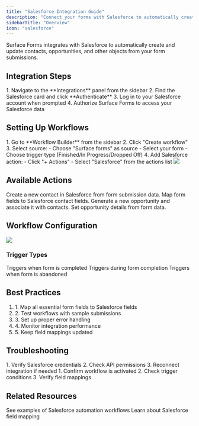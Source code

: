 ```yaml
---
title: "Salesforce Integration Guide"
description: "Connect your forms with Salesforce to automatically create contacts and opportunities"
sidebarTitle: "Overview"
icon: "salesforce"
---
```


Surface Forms integrates with Salesforce to automatically create and update contacts, opportunities, and other objects from your form submissions.

## Integration Steps

<Steps>
  1. Navigate to the **Integrations** panel from the sidebar
  2. Find the Salesforce card and click **Authenticate**
  3. Log in to your Salesforce account when prompted
  4. Authorize Surface Forms to access your Salesforce data
</Steps>

## Setting Up Workflows

<Steps>
  1. Go to **Workflow Builder** from the sidebar
  2. Click "Create workflow"
  3. Select source:
     - Choose "Surface forms" as source
     - Select your form
     - Choose trigger type (Finished/In Progress/Dropped Off)
  4. Add Salesforce action:
     - Click "+ Actions"
     - Select "Salesforce" from the actions list
</Steps>
<Frame caption="Workflow Setup">
    <img src="/images/integrations/salesforce/1.png" />
</Frame>

## Available Actions

<CardGroup cols={2}>
  <Card title="Create Contact" icon="user-plus">
    Create a new contact in Salesforce from form submission data. Map form fields to Salesforce contact fields.
  </Card>
  
  <Card title="Create Opportunity" icon="money-bill">
    Generate a new opportunity and associate it with contacts. Set opportunity details from form data.
  </Card>
</CardGroup>

## Workflow Configuration

<Frame caption="Workflow Setup">
    <img src="/images/integrations/salesforce/2.png" />
</Frame>

### Trigger Types
<CardGroup cols={3}>
  <Card title="Form Submission" icon="paper-plane">
    Triggers when form is completed
  </Card>
  
  <Card title="In Progress" icon="spinner">
    Triggers during form completion
  </Card>
  
  <Card title="Dropped Off" icon="user-xmark">
    Triggers when form is abandoned
  </Card>
</CardGroup>

## Best Practices

<Card title="Integration Tips">
  <ol>
    <li>1. Map all essential form fields to Salesforce fields</li>
    <li>2. Test workflows with sample submissions</li>
    <li>3. Set up proper error handling</li>
    <li>4. Monitor integration performance</li>
    <li>5. Keep field mappings updated</li>
  </ol>
</Card>

## Troubleshooting

<AccordionGroup>
  <Accordion title="Authentication Issues">
    1. Verify Salesforce credentials
    2. Check API permissions
    3. Reconnect integration if needed
  </Accordion>
  
  <Accordion title="Workflow Problems">
    1. Confirm workflow is activated
    2. Check trigger conditions
    3. Verify field mappings
  </Accordion>
</AccordionGroup>

## Related Resources

<CardGroup>
  <Card title="Workflow Examples" icon="diagram-project" href="/workflows/examples">
    See examples of Salesforce automation workflows
  </Card>
  
  <Card title="Field Mapping Guide" icon="arrows-left-right" href="/integrations/salesforce/field-mapping">
    Learn about Salesforce field mapping
  </Card>
</CardGroup>

